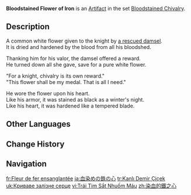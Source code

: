 {{Artifact Infobox
|image = Item Bloodstained Flower of Iron.png
|set   = Bloodstained Chivalry
|piece = Flower of Life
}}
{{Description|A dried flower stained black with blood and now as hard as steel. Probably some sort of a memento for its former master.}}
'''Bloodstained Flower of Iron''' is an [[Artifact]] in the set [[Bloodstained Chivalry]].

==Description==
A common white flower given to the knight by [[Maiden Beloved|a rescued damsel]].<br>It is dried and hardened by the blood from all his bloodshed.

Thanking him for his valor, the damsel offered a reward.<br>He turned down all she gave, save for a pure white flower.

"For a knight, chivalry is its own reward."<br>"This flower shall be my medal. That is all I need."

He wore the flower upon his heart.<br>Like his armor, it was stained as black as a winter's night.<br>Like his heart, it was hardened like a tempered blade.

==Other Languages==
{{Other Languages
|en       = Bloodstained Flower of Iron
|zhs      = 染血的铁之心
|zhs_rm   = Rǎnxuè de Tiězhīxīn
|zht      = 染血的鐵之心
|zht_rm   = Rǎnxiě de Tiězhīxīn
|zh_tl    = Bloodstained Heart of Iron
|ja       = 血染めの鉄の心
|ja_rm    = Chizome no Tetsu no Kokoro
|ja_tl    = Bloodstained Heart of Iron
|ko       = 피에 물든 강철 심장
|ko_rm    = Pi-e Muldeun Gangcheol Simjang
|ko_tl    = Bloodstained Iron Heart
|es       = Corazón de Hierro Sanguinario
|es_tl    = Bloodthirsty Heart of Iron
|fr       = Fleur de fer ensanglantée
|fr_tl    = Bloodstained Flower of Iron
|ru       = Железное сердце рыцаря крови
|ru_tl    = Iron Heart of the Blood Knight
|th       = Bloodstained Flower of Iron
|vi       = Trái Tim Sắt Nhuốm Máu
|vi_tl    = 
|de       = Herz des Blutbefleckten
|de_tl    = Heart of the Bloodstained
|id       = Bloodstained Flower of Iron
|pt       = Coração de Ferro Sanguinário
|pt_tl    = 
|tr       = Kanlı Demir Çiçek
|tr_tl    = Bloody Iron Flower
|it       = Fiore di ferro insanguinato
|it_tl    = Bloodstained Flower of Iron
}}

==Change History==
{{Change History|1.0}}

==Navigation==
{{Artifact Set Navbox|Bloodstained Chivalry}}

[[fr:Fleur de fer ensanglantée]]
[[ja:血染めの鉄の心]]
[[tr:Kanlı Demir Çiçek]]
[[uk:Криваве залізне серце]]
[[vi:Trái Tim Sắt Nhuốm Máu]]
[[zh:染血的鐵之心]]